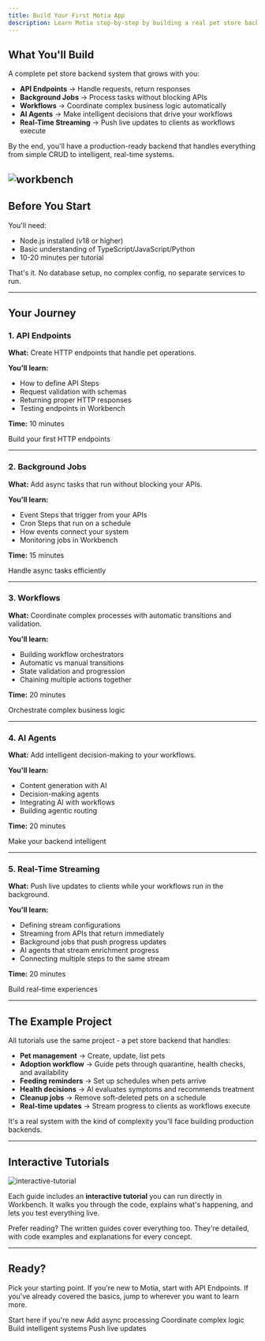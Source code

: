 ```yaml
---
title: Build Your First Motia App
description: Learn Motia step-by-step by building a real pet store backend
---
```


## What You'll Build

A complete pet store backend system that grows with you:

- **API Endpoints** → Handle requests, return responses
- **Background Jobs** → Process tasks without blocking APIs
- **Workflows** → Coordinate complex business logic automatically
- **AI Agents** → Make intelligent decisions that drive your workflows
- **Real-Time Streaming** → Push live updates to clients as workflows execute

By the end, you'll have a production-ready backend that handles everything from simple CRUD to intelligent, real-time systems.

![workbench](../../img/build-your-first-app/streaming-workbench.png)
---

## Before You Start

You'll need:
- Node.js installed (v18 or higher)
- Basic understanding of TypeScript/JavaScript/Python
- 10-20 minutes per tutorial

That's it. No database setup, no complex config, no separate services to run.

---

## Your Journey

### 1. API Endpoints

**What:** Create HTTP endpoints that handle pet operations.

**You'll learn:**
- How to define API Steps
- Request validation with schemas
- Returning proper HTTP responses
- Testing endpoints in Workbench

**Time:** 10 minutes

<Card href="/docs/getting-started/build-your-first-motia-app/api-endpoints" title="Start with APIs →">
  Build your first HTTP endpoints
</Card>

---

### 2. Background Jobs

**What:** Add async tasks that run without blocking your APIs.

**You'll learn:**
- Event Steps that trigger from your APIs
- Cron Steps that run on a schedule
- How events connect your system
- Monitoring jobs in Workbench

**Time:** 15 minutes

<Card href="/docs/getting-started/build-your-first-motia-app/background-jobs" title="Add Background Jobs →">
  Handle async tasks efficiently
</Card>

---

### 3. Workflows

**What:** Coordinate complex processes with automatic transitions and validation.

**You'll learn:**
- Building workflow orchestrators
- Automatic vs manual transitions
- State validation and progression
- Chaining multiple actions together

**Time:** 20 minutes

<Card href="/docs/getting-started/build-your-first-motia-app/workflows" title="Build Workflows →">
  Orchestrate complex business logic
</Card>

---

### 4. AI Agents

**What:** Add intelligent decision-making to your workflows.

**You'll learn:**
- Content generation with AI
- Decision-making agents
- Integrating AI with workflows
- Building agentic routing

**Time:** 20 minutes

<Card href="/docs/getting-started/build-your-first-motia-app/ai-agents" title="Add AI Agents →">
  Make your backend intelligent
</Card>

---

### 5. Real-Time Streaming

**What:** Push live updates to clients while your workflows run in the background.

**You'll learn:**
- Defining stream configurations
- Streaming from APIs that return immediately
- Background jobs that push progress updates
- AI agents that stream enrichment progress
- Connecting multiple steps to the same stream

**Time:** 20 minutes

<Card href="/docs/getting-started/build-your-first-motia-app/streaming-agents" title="Add Streaming →">
  Build real-time experiences
</Card>

---

## The Example Project

All tutorials use the same project - a pet store backend that handles:

- **Pet management** → Create, update, list pets
- **Adoption workflow** → Guide pets through quarantine, health checks, and availability
- **Feeding reminders** → Set up schedules when pets arrive
- **Health decisions** → AI evaluates symptoms and recommends treatment
- **Cleanup jobs** → Remove soft-deleted pets on a schedule
- **Real-time updates** → Stream progress to clients as workflows execute

It's a real system with the kind of complexity you'll face building production backends.

---

## Interactive Tutorials

![interactive-tutorial](../../img/build-your-first-app/interactive-tutorial-streaming.png)

Each guide includes an **interactive tutorial** you can run directly in Workbench. It walks you through the code, explains what's happening, and lets you test everything live.

Prefer reading? The written guides cover everything too. They're detailed, with code examples and explanations for every concept.

---

## Ready?

Pick your starting point. If you're new to Motia, start with API Endpoints. If you've already covered the basics, jump to wherever you want to learn more.

<Cards>
  <Card href="/docs/getting-started/build-your-first-motia-app/api-endpoints" title="API Endpoints">
    Start here if you're new
  </Card>
  <Card href="/docs/getting-started/build-your-first-motia-app/background-jobs" title="Background Jobs">
    Add async processing
  </Card>
  <Card href="/docs/getting-started/build-your-first-motia-app/workflows" title="Workflows">
    Coordinate complex logic
  </Card>
  <Card href="/docs/getting-started/build-your-first-motia-app/ai-agents" title="AI Agents">
    Build intelligent systems
  </Card>
  <Card href="/docs/getting-started/build-your-first-motia-app/streaming-agents" title="Real-Time Streaming">
    Push live updates
  </Card>
</Cards>

